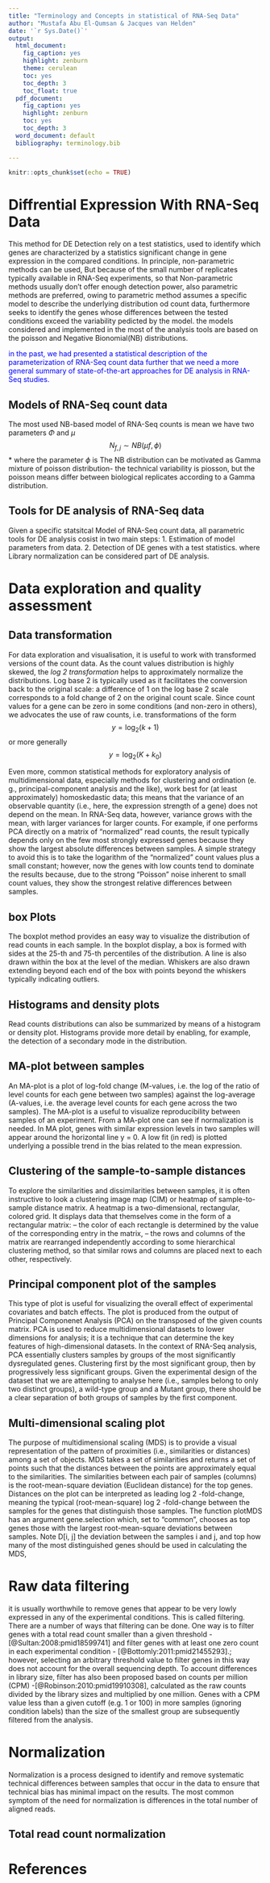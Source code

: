 ```yaml
---
title: "Terminology and Concepts in statistical of RNA-Seq Data"
author: "Mustafa Abu El-Qumsan & Jacques van Helden"
date: '`r Sys.Date()`'
output:
  html_document:
    fig_caption: yes
    highlight: zenburn
    theme: cerulean
    toc: yes
    toc_depth: 3
    toc_float: true
  pdf_document:
    fig_caption: yes
    highlight: zenburn
    toc: yes
    toc_depth: 3
  word_document: default
  bibliography: terminology.bib

---
```


```r
knitr::opts_chunk$set(echo = TRUE)
```

# Diffrential Expression With RNA-Seq Data

This method for DE Detection rely on a test statistics, used to identify which genes are characterized by a statistics significant change in gene expression in the compared conditions.
In principle, non-parametric methods can be used, But because of the small number of replicates typically available in RNA-Seq experiments, so that Non-parametric methods usually don't offer enough detection power, also parametric methods are preferred, owing to parametric method assumes a specific model to describe the underlying distribution od count data, furthermore seeks to identify the genes whose differences between the tested conditions exceed the variability pedicted by the model.
the models considered and implemented in the most of the analysis tools are based on the poisson and Negative Bionomial(NB) distributions.

<font color="blue"> in the past, we had presented a statistical description of the parameterization of RNA-Seq count data further that we need a more general summary of state-of-the-art approaches for DE analysis in RNA-Seq studies.</font>

## Models of RNA-Seq count data
The most used NB-based model of RNA-Seq counts is mean we have two parameters $\Phi$ and $\mu$
$$N_{f,j} \sim NB(\mu{f},\phi)$$
* where the parameter $\phi$ is \textbf{overdispersion}
The NB distribution can be motivated as Gamma mixture of poisson distribution- the technical variability is piosson, but the poisson means differ between biological replicates according to a Gamma distribution.

## Tools for DE analysis of RNA-Seq data
Given a specific statsitcal Model of RNA-Seq count data, all parametric tools for DE analysis cosist in two main steps:
1. Estimation of model parameters from data.
2. Detection of DE genes with a test statistics. 
where Library normalization can be considered part of DE analysis.

# Data exploration and quality assessment

## Data transformation
For data exploration and visualisation, it is useful to work with transformed versions of the count data. As the count values distribution is highly skewed, the *log 2 transformation* helps to approximately normalize the distributions.
Log base 2 is typically used as it facilitates the conversion back to the original scale: a difference of 1 on the log base 2 scale corresponds to a fold change of 2 on the original count scale. Since count values for a gene can be zero in some conditions (and non-zero in others), we advocates the use of raw counts, i.e. transformations of the form
$$y= \log_{2}(k+1)$$ or more generally $$y= \log_{2}(K + k_{0})$$

Even more, common statistical methods for exploratory analysis of multidimensional data, especially methods for clustering and ordination (e. g., principal-component analysis and the like), work best for (at least approximately) homoskedastic data; this means that the variance of an observable quantity (i.e., here, the expression strength of a
gene) does not depend on the mean. In RNA-Seq data, however, variance grows with the mean, with larger variances for larger counts. For example, if one performs PCA directly on a matrix of “normalized” read counts, the result typically depends only on the few most strongly expressed genes because they show the largest absolute differences between samples. A simple strategy to avoid this is to take the logarithm of the “normalized” count values plus a small constant; however, now the genes with low counts tend to dominate the results because, due to the strong “Poisson” noise inherent to small count values, they show the strongest relative differences between samples.


## box Plots 
The boxplot method provides an easy way to visualize the distribution of read counts in each sample. In the
boxplot display, a box is formed with sides at the 25-th and 75-th percentiles of the distribution. A line is also drawn within the box at the level of the median. Whiskers are also drawn extending beyond each end of the box with points beyond the whiskers typically indicating outliers.

## Histograms and density plots
Read counts distributions can also be summarized by means of a histogram or density plot. Histograms provide
more detail by enabling, for example, the detection of a secondary mode in the distribution.

## MA-plot between samples
An MA-plot is a plot of log-fold change (M-values, i.e. the log of the ratio of level counts for each gene between two samples) against the log-average (A-values, i.e. the average level counts for each gene across the two samples).
The MA-plot is a useful to visualize reproducibility between samples of an experiment. From a MA-plot one can see if normalization is needed.
In MA plot, genes with similar expression levels in two samples will appear around the horizontal line y = 0. A low fit (in red) is plotted underlying a possible trend in the bias related to the mean expression.

## Clustering of the sample-to-sample distances
To explore the similarities and dissimilarities between samples, it is often instructive to look a clustering image map (CIM) or heatmap of sample-to-sample distance matrix.
A heatmap is a two-dimensional, rectangular, colored grid. It displays data that themselves come in the form of a
rectangular matrix:
– the color of each rectangle is determined by the value of the corresponding entry in the matrix,
– the rows and columns of the matrix are rearranged independently according to some hierarchical clustering
method, so that similar rows and columns are placed next to each other, respectively.

## Principal component plot of the samples
This type of plot is useful for visualizing the overall effect of experimental covariates and batch effects. The plot is produced from the output of Principal Componenet Analysis (PCA) on the transposed of the given counts matrix.
PCA is used to reduce multidimensional datasets to lower dimensions for analysis; it is a technique that can determine the key features of high-dimensional datasets. In the context of RNA-Seq analysis, PCA essentially clusters samples by groups of the most significantly dysregulated genes. Clustering first by the most significant group, then by progressively less significant groups.
Given the experimental design of the dataset that we are attempting to analyse here (i.e., samples belong to only two distinct groups), a wild-type group and a Mutant group, there should be a clear separation of both groups of samples by the first component.

## Multi-dimensional scaling plot
The purpose of multidimensional scaling (MDS) is to provide a visual representation of the pattern of proximities (i.e., similarities or distances) among a set of objects. MDS takes a set of similarities and returns a set of points such that the distances between the points are approximately equal to the similarities.
The similarities between each pair of samples (columns) is the root-mean-square deviation (Euclidean distance) for the top genes. Distances on the plot can be interpreted as leading log 2 -fold-change, meaning the typical (root-mean-square) log 2 -fold-change between the samples for the genes that distinguish those samples.
The function plotMDS has an argument gene.selection which, set to "common", chooses as top genes those with
the largest root-mean-square deviations between samples. Note D[i, j] the deviation between the samples i and j, and top how many of the most distinguished genes should be used in calculating the MDS,

# Raw data filtering
it is usually worthwhile to remove genes that appear to be very lowly expressed in any of the experimental conditions. This is called filtering.
There are a number of ways that filtering can be done. One way is to filter genes with a total read count smaller than a given threshold - [@Sultan:2008:pmid18599741] and filter genes with at least one zero count in each experimental condition
 - [@Bottomly:2011:pmid21455293].; however, selecting an arbitrary threshold value to filter genes in this way does not account for the overall sequencing depth.
To account differences in library size, filter has also been proposed based on counts per million (CPM) -[@Robinson:2010:pmid19910308], calculated as the raw counts divided by the library sizes and multiplied by one million.
Genes with a CPM value less than a given cutoff (e.g. 1 or 100) in more samples (ignoring condition labels) than the size of the smallest group are subsequently filtered from the analysis.

# Normalization
Normalization is a process designed to identify and remove systematic technical differences between samples that occur in the data to ensure that technical bias has minimal impact on the results. The most common symptom of the need for normalization is differences in the total number of aligned reads.

## Total read count normalization

# References

